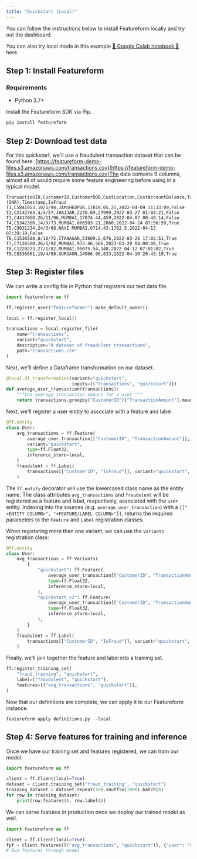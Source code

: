 ```yaml
---
title: "Quickstart (Local)"
---
```


You can follow the instructions below to install Featureform locally and try out the dashboard.

You can also try local mode in this example [📔 Google Colab notebook 📔](https://colab.research.google.com/drive/1mlS10dPa32IiaLNpbHsqFcoeoyrAggTa?usp=sharing&utm%5Fsource=Featureform%5FDocs&utm%5Fmedium=EmbeddedLink&utm%5Fcampaign=NoAssociatedCampaign) here.

## Step 1: Install Featureform

### Requirements

* Python 3.7+

Install the Featureform SDK via Pip.

```bash
pip install featureform
```

## Step 2: Download test data

For this quickstart, we'll use a fraudulent transaction dataset that can be found here: [https://featureform-demo-files.s3.amazonaws.com/transactions.csv](https://featureform-demo-files.s3.amazonaws.com/transactions.csv)The data contains 9 columns, almost all of would require some feature engineering before using in a typical model.

```
TransactionID,CustomerID,CustomerDOB,CustLocation,CustAccountBalance,TransactionAmount (INR),Timestamp,IsFraud
T1,C5841053,10/1/94,JAMSHEDPUR,17819.05,25,2022-04-09 11:33:09,False
T2,C2142763,4/4/57,JHAJJAR,2270.69,27999,2022-03-27 01:04:21,False
T3,C4417068,26/11/96,MUMBAI,17874.44,459,2022-04-07 00:48:14,False
T4,C5342380,14/9/73,MUMBAI,866503.21,2060,2022-04-14 07:56:59,True
T5,C9031234,24/3/88,NAVI MUMBAI,6714.43,1762.5,2022-04-13 07:39:19,False
T6,C1536588,8/10/72,ITANAGAR,53609.2,676,2022-03-26 17:02:51,True
T7,C7126560,26/1/92,MUMBAI,973.46,566,2022-03-29 08:00:09,True
T8,C1220223,27/1/82,MUMBAI,95075.54,148,2022-04-12 07:01:02,True
T9,C8536061,19/4/88,GURGAON,14906.96,833,2022-04-10 20:43:10,True
```

## Step 3: Register files

We can write a config file in Python that registers our test data file.

```python definitions.py
import featureform as ff

ff.register_user("featureformer").make_default_owner()

local = ff.register_local()

transactions = local.register_file(
    name="transactions",
    variant="quickstart",
    description="A dataset of fraudulent transactions",
    path="transactions.csv"
)
```

Next, we'll define a Dataframe transformation on our dataset.

```python definitions.py
@local.df_transformation(variant="quickstart",
                         inputs=[("transactions", "quickstart")])
def average_user_transaction(transactions):
    """the average transaction amount for a user """
    return transactions.groupby("CustomerID")["TransactionAmount"].mean()
```

Next, we'll register a user entity to associate with a feature and label.

```python definitions.py
@ff.entity
class User:
    avg_transactions = ff.Feature(
        average_user_transaction[["CustomerID", "TransactionAmount"]], # We can optional include the `timestamp_column` "Timestamp" here
        variant="quickstart",
        type=ff.Float32,
        inference_store=local,
    )
    fraudulent = ff.Label(
        transactions[["CustomerID", "IsFraud"]], variant="quickstart", type=ff.Bool
    )
```

The `ff.entity` decorator will use the lowercased class name as the entity name. The class attributes `avg_transactions` and `fraudulent` will be registered as a feature and label, respectively, associated with the `user` entity. Indexing into the sources (e.g. `average_user_transaction`) with a `[["<ENTITY COLUMN>", "<FEATURE/LABEL COLUMN>"]]`, returns the required parameters to the `Feature` and `Label` registration classes.

When registering more than one variant, we can use the `Variants` registration class:

```python definitions.py
@ff.entity
class User:
    avg_transactions = ff.Variants(
        {
            "quickstart": ff.Feature(
                average_user_transaction[["CustomerID", "TransactionAmount"]],
                type=ff.Float32,
                inference_store=local,
            ),
            "quickstart_v2": ff.Feature(
                average_user_transaction[["CustomerID", "TransactionAmount"]],
                type=ff.Float32,
                inference_store=local,
            ),
        }
    )
    fraudulent = ff.Label(
        transactions[["CustomerID", "IsFraud"]], variant="quickstart", type=ff.Bool
    )
```

Finally, we'll join together the feature and label into a training set.

```python definitions.py
ff.register_training_set(
    "fraud_training", "quickstart",
    label=("fraudulent", "quickstart"),
    features=[("avg_transactions", "quickstart")],
)
```

Now that our definitions are complete, we can apply it to our Featureform instance.

```
featureform apply definitions.py --local
```

## Step 4: Serve features for training and inference

Once we have our training set and features registered, we can train our model.

```python
import featureform as ff

client = ff.Client(local=True)
dataset = client.training_set("fraud_training", "quickstart")
training_dataset = dataset.repeat(10).shuffle(1000).batch(8)
for row in training_dataset:
    print(row.features(), row.label())
```

We can serve features in production once we deploy our trained model as well.

```python
import featureform as ff

client = ff.Client(local=True)
fpf = client.features([("avg_transactions", "quickstart")], {"user": "C1010012"})
# Run features through model
```